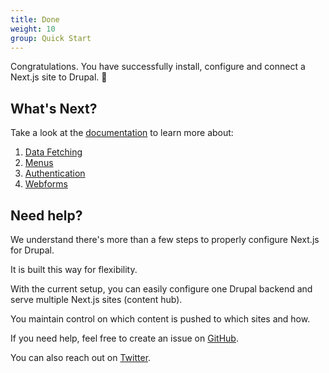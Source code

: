 ```yaml
---
title: Done
weight: 10
group: Quick Start
---
```


Congratulations. You have successfully install, configure and connect a Next.js site to Drupal. 🎉

## What's Next?

Take a look at the [documentation](/docs) to learn more about:

1. [Data Fetching](/docs/data-fetching)
2. [Menus](/docs/data-fetching/menus)
3. [Authentication](/docs/authentication)
4. [Webforms](/docs/guides/webform)

## Need help?

We understand there's more than a few steps to properly configure Next.js for Drupal.

It is built this way for flexibility.

With the current setup, you can easily configure one Drupal backend and serve multiple Next.js sites (content hub).

You maintain control on which content is pushed to which sites and how.

If you need help, feel free to create an issue on [GitHub](https://github.com/chapter-three/next-drupal).

You can also reach out on [Twitter](https://twitter.com/shadcn).
